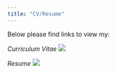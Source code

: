 ---
title: "CV/Resume"
---

Below please find links to view my:

*Curriculum Vitae*
![](https://drive.google.com/file/d/1zQxcbnJ1cfkDjKXG_L6_WBE9ltRls-Wj/view?usp=sharing)

*Resume*
![](https://drive.google.com/file/d/1zQxcbnJ1cfkDjKXG_L6_WBE9ltRls-Wj/view?usp=sharing)
